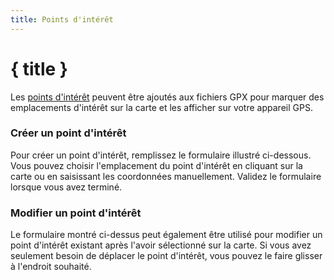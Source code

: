 ```yaml
---
title: Points d'intérêt
---
```


<script>
</script>

# <MapPin size="24" class="inline-block" style="margin-bottom: 5px" /> { title }

Les [points d'intérêt](../gpx) peuvent être ajoutés aux fichiers GPX pour marquer des emplacements d'intérêt sur la carte et les afficher sur votre appareil GPS.

### Créer un point d'intérêt

Pour créer un point d'intérêt, remplissez le formulaire illustré ci-dessous.
Vous pouvez choisir l'emplacement du point d'intérêt en cliquant sur la carte ou en saisissant les coordonnées manuellement.
Validez le formulaire lorsque vous avez terminé.

<div class="flex flex-row justify-center">
    <Waypoint class="text-foreground p-3 border rounded-md shadow-lg" />
</div>

### Modifier un point d'intérêt

Le formulaire montré ci-dessus peut également être utilisé pour modifier un point d'intérêt existant après l'avoir sélectionné sur la carte.
Si vous avez seulement besoin de déplacer le point d'intérêt, vous pouvez le faire glisser à l'endroit souhaité.
